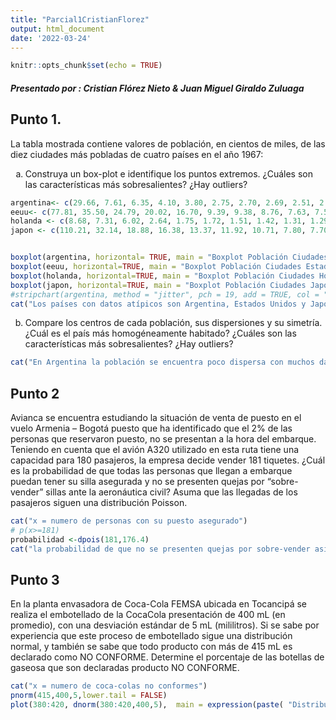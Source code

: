 ```yaml
---
title: "Parcial1CristianFlorez"
output: html_document
date: '2022-03-24'
---
```


```r
knitr::opts_chunk$set(echo = TRUE)
```

##### Presentado por : Cristian Flórez Nieto & Juan Miguel Giraldo Zuluaga
## Punto 1. 
La tabla mostrada contiene valores de población, en cientos de miles, de las diez ciudades más
pobladas de cuatro países en el año 1967:

a) Construya un box-plot e identifique los puntos extremos. ¿Cuáles son las características más
sobresalientes? ¿Hay outliers?

```r
argentina<- c(29.66, 7.61, 6.35, 4.10, 3.80, 2.75, 2.70, 2.69, 2.51, 2.44) 
eeuu<- c(77.81, 35.50, 24.79, 20.02, 16.70, 9.39, 9.38, 8.76, 7.63, 7.50)
holanda <- c(8.68, 7.31, 6.02, 2.64, 1.75, 1.72, 1.51, 1.42, 1.31, 1.29)
japon <- c(110.21, 32.14, 18.88, 16.38, 13.37, 11.92, 10.71, 7.80, 7.70, 7.00)


boxplot(argentina, horizontal= TRUE, main = "Boxplot Población Ciudades Argentina 1967", xlab= "Población Cientos de miles", outpch = 23, outcex = 2, outcol=2, outbug=4)
boxplot(eeuu, horizontal=TRUE, main = "Boxplot Población Ciudades Estados Unidos 1967", xlab= "Población Cientos de miles", outpch = 23, outcex = 2, outcol=2, outbug=4)
boxplot(holanda, horizontal=TRUE, main = "Boxplot Población Ciudades Holanda 1967", xlab= "Población Cientos de miles", outpch = 23, outcex = 2, outcol=2, outbug=4 )
boxplot(japon, horizontal=TRUE, main = "Boxplot Población Ciudades Japon 1967", xlab= "Población Cientos de miles", outpch = 23, outcex = 2, outcol=2, outbug=4)
#stripchart(argentina, method = "jitter", pch = 19, add = TRUE, col = "blue",  main = "Boxplot Población Argentina", xlab= "Población Cientos de miles")
cat("Los países con datos atípicos son Argentina, Estados Unidos y Japón, mientras que Holanda no posee datos atípicos.\n Por otro lado en Argentina las la mayoria de las ciudades se encuentran en un rango cercano que no supera los 10, Estados Unidos tiene un poco más de dispersión. Holanda una gran dispersión entre la población de sus ciudades, mientras en Japón las poblaciones de las ciudades se encuentran cercanas. ")
```
b) Compare los centros de cada población, sus dispersiones y su simetría. ¿Cuál es el país más
homogéneamente habitado? ¿Cuáles son las características más sobresalientes? ¿Hay outliers?
```r
cat("En Argentina la población se encuentra poco dispersa con muchos datos en el primer cuartil, en Estados Unidos ocurre lo mismo: los datos están concentrados en el primer cuartil, sin embargo tiene los datos un poco dispersos teniendo en cuenta la escala que maneja. Por otro lado Holanda presenta una dispersión más homogenea pero con datos acumulados en el primer cuartil. Japón tiene una buena dispersión con una buena simetria debido a la ubicación del Q2.")
```

## Punto 2
Avianca se encuentra estudiando la situación de venta de puesto en el vuelo Armenia – Bogotá puesto que ha identificado que el 2% de las personas que reservaron puesto, no se presentan a la hora del embarque. Teniendo en cuenta que el avión A320 utilizado en esta ruta tiene una capacidad para 180 pasajeros, la empresa decide vender 181 tiquetes. ¿Cuál es la probabilidad de que todas las personas que llegan a embarque puedan tener su silla asegurada y no se presenten quejas por “sobre-vender” sillas ante la aeronáutica civil? Asuma que las llegadas de los pasajeros siguen una distribución Poisson.


```r
cat("x = numero de personas con su puesto asegurado")
# p(x>=181)
probabilidad <-dpois(181,176.4)
cat("la probabilidad de que no se presenten quejas por sobre-vender asientos es de: ", 1-probabilidad)
```

## Punto 3 
En la planta envasadora de Coca-Cola FEMSA ubicada en Tocancipá se realiza el embotellado de la CocaCola presentación de 400 mL (en promedio), con una desviación estándar de 5 mL (mililitros). Si se sabe por experiencia que este proceso de embotellado sigue una distribución normal, y también se sabe que todo producto con más de 415 mL es declarado como NO CONFORME. Determine el porcentaje de las botellas de gaseosa que son declaradas producto NO CONFORME.

```r

cat("x = numero de coca-colas no conformes")
pnorm(415,400,5,lower.tail = FALSE)
plot(380:420, dnorm(380:420,400,5),  main = expression(paste( "Distribución normal para embotellado de cocacola : ", mu ,"= 400, ", sigma,"=5")), xlab = "Cantidad de contenido en ml de las botellas de cocacola", ylab = "Probabilidad")
```

